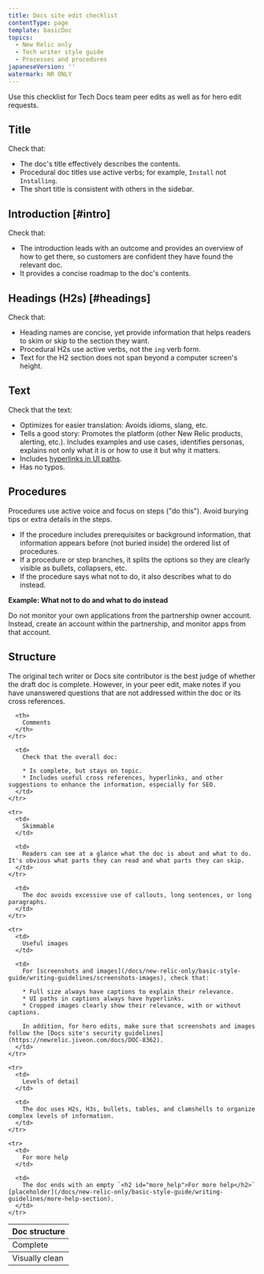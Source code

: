 ```yaml
---
title: Docs site edit checklist
contentType: page
template: basicDoc
topics:
  - New Relic only
  - Tech writer style guide
  - Processes and procedures
japaneseVersion: ''
watermark: NR ONLY
---
```


Use this checklist for Tech Docs team peer edits as well as for hero edit requests.

## Title

Check that:

* The doc's title effectively describes the contents.
* Procedural doc titles use active verbs; for example, `Install` not `Installing`.
* The short title is consistent with others in the sidebar.

## Introduction [#intro]

Check that:

* The introduction leads with an outcome and provides an overview of how to get there, so customers are confident they have found the relevant doc.
* It provides a concise roadmap to the doc's contents.

## Headings (H2s) [#headings]

Check that:

* Heading names are concise, yet provide information that helps readers to skim or skip to the section they want.
* Procedural H2s use active verbs, not the `ing` verb form.
* Text for the H2 section does not span beyond a computer screen's height.

## Text

Check that the text:

* Optimizes for easier translation: Avoids idioms, slang, etc.
* Tells a good story: Promotes the platform (other New Relic products, alerting, etc.). Includes examples and use cases, identifies personas, explains not only what it is or how to use it but why it matters.
* Includes [hyperlinks in UI paths](/docs/new-relic-only/basic-style-guide/writing-guidelines/usage-dictionary#ui-path).
* Has no typos.

## Procedures

Procedures use active voice and focus on steps ("do this"). Avoid burying tips or extra details in the steps.

* If the procedure includes prerequisites or background information, that information appears before (not buried inside) the ordered list of procedures.
* If a procedure or step branches, it splits the options so they are clearly visible as bullets, collapsers, etc.
* If the procedure says what not to do, it also describes what to do instead.

**Example: What not to do and what to do instead**

Do not monitor your own applications from the partnership owner account. Instead, create an account within the partnership, and monitor apps from that account.

## Structure

The original tech writer or Docs site contributor is the best judge of whether the draft doc is complete. However, in your peer edit, make notes if you have unanswered questions that are not addressed within the doc or its cross references.

<Table>
  <thead>
    <tr>
      <th style={{ width: "200px" }}>
        Doc structure
      </th>

      <th>
        Comments
      </th>
    </tr>
  </thead>

  <tbody>
    <tr>
      <td>
        Complete
      </td>

      <td>
        Check that the overall doc:

        * Is complete, but stays on topic.
        * Includes useful cross references, hyperlinks, and other suggestions to enhance the information, especially for SEO.
      </td>
    </tr>

    <tr>
      <td>
        Skimmable
      </td>

      <td>
        Readers can see at a glance what the doc is about and what to do. It's obvious what parts they can read and what parts they can skip.
      </td>
    </tr>
  </tbody>

  <tbody>
    <tr>
      <td>
        Visually clean
      </td>

      <td>
        The doc avoids excessive use of callouts, long sentences, or long paragraphs.
      </td>
    </tr>

    <tr>
      <td>
        Useful images
      </td>

      <td>
        For [screenshots and images](/docs/new-relic-only/basic-style-guide/writing-guidelines/screenshots-images), check that:

        * Full size always have captions to explain their relevance.
        * UI paths in captions always have hyperlinks.
        * Cropped images clearly show their relevance, with or without captions.

        In addition, for hero edits, make sure that screenshots and images follow the [Docs site's security guidelines](https://newrelic.jiveon.com/docs/DOC-8362).
      </td>
    </tr>

    <tr>
      <td>
        Levels of detail
      </td>

      <td>
        The doc uses H2s, H3s, bullets, tables, and clamshells to organize complex levels of information.
      </td>
    </tr>

    <tr>
      <td>
        For more help
      </td>

      <td>
        The doc ends with an empty `<h2 id="more_help">For more help</h2>` [placeholder](/docs/new-relic-only/basic-style-guide/writing-guidelines/more-help-section).
      </td>
    </tr>
  </tbody>
</Table>

